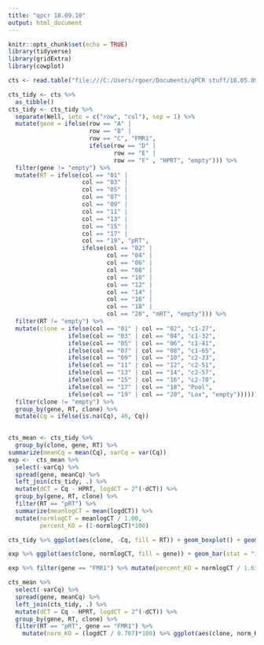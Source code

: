 ```yaml
---
title: "qpcr 18.09.10"
output: html_document
---
```


```r
knitr::opts_chunk$set(echo = TRUE)
library(tidyverse)
library(gridExtra)
library(cowplot)

```

```r
cts <- read.table("file:///C:/Users/rgoer/Documents/qPCR stuff/18.05.09 rg qPCR.csv", header = TRUE, sep = ",")

```

```r
cts_tidy <- cts %>% 
  as_tibble() 
cts_tidy <- cts_tidy %>% 
  separate(Well, into = c("row", "col"), sep = 1) %>%
  mutate(gene = ifelse(row == "A" | 
                       row == "B" | 
                       row == "C", "FMR1", 
                       ifelse(row == "D" |
                              row == "E" |
                              row == "F" , "HPRT", "empty"))) %>% 
  filter(gene != "empty") %>%
  mutate(RT = ifelse(col == "01" | 
                     col == "03" | 
                     col == "05" |
                     col == "07" |
                     col == "09" |
                     col == "11" | 
                     col == "13" |
                     col == "15" |
                     col == "17" |
                     col == "19", "pRT", 
                     ifelse(col == "02" |
                            col == "04" |
                            col == "06" |
                            col == "08" |
                            col == "10" |
                            col == "12" |
                            col == "14" |
                            col == "16" |
                            col == "18" |
                            col == "20", "mRT", "empty"))) %>% 
  filter(RT != "empty") %>% 
  mutate(clone = ifelse(col == "01" | col == "02", "c1-27",
                 ifelse(col == "03" | col == "04", "c1-32",
                 ifelse(col == "05" | col == "06", "c1-41",
                 ifelse(col == "07" | col == "08", "c1-65",
                 ifelse(col == "09" | col == "10", "c2-33",
                 ifelse(col == "11" | col == "12", "c2-51",
                 ifelse(col == "13" | col == "14", "c2-57",
                 ifelse(col == "15" | col == "16", "c2-70",
                 ifelse(col == "17" | col == "18", "Pool",
                 ifelse(col == "19" | col == "20", "Lox", "empty"))))))))))) %>% 
  filter(clone != "empty") %>% 
  group_by(gene, RT, clone) %>% 
  mutate(Cq = ifelse(is.na(Cq), 40, Cq)) 
 
```

```r
cts_mean <- cts_tidy %>%
  group_by(clone, gene, RT) %>% 
summarize(meanCq = mean(Cq), varCq = var(Cq))
exp <-  cts_mean %>%
  select(-varCq) %>% 
  spread(gene, meanCq) %>% 
  left_join(cts_tidy, .) %>% 
  mutate(dCT = Cq - HPRT, logdCT = 2^(-dCT)) %>% 
  group_by(gene, RT, clone) %>% 
  filter(RT == "pRT") %>%
  summarize(meanlogCT = mean(logdCT)) %>%
  mutate(normlogCT = meanlogCT / 1.00, 
         percent_KO = (1-normlogCT)*100)

```

```r
cts_tidy %>% ggplot(aes(clone, -Cq, fill = RT)) + geom_boxplot() + geom_point(position = "jitter") + facet_grid(. ~gene)

exp %>% ggplot(aes(clone, normlogCT, fill = gene)) + geom_bar(stat = "identity", position = "dodge") 

exp %>% filter(gene == "FMR1") %>% mutate(percent_KO = normlogCT / 1.63) %>% ggplot(aes(clone, percent_KO, fill = clone)) + geom_bar(stat = "identity") + labs(y = "percent FMR1 Expression (%)", title = "FMR1 KO")

cts_mean %>%
  select(-varCq) %>% 
  spread(gene, meanCq) %>% 
  left_join(cts_tidy, .) %>% 
  mutate(dCT = Cq - HPRT, logdCT = 2^(-dCT)) %>% 
  group_by(gene, RT, clone) %>% 
  filter(RT == "pRT", gene == "FMR1") %>% 
    mutate(norm_KO = (logdCT / 0.767)*100) %>% ggplot(aes(clone, norm_KO, col = clone)) + geom_point(position = position_jitter(width = 0.1, height = 0.1)) + geom_boxplot() + guides(col = FALSE) + scale_y_continuous(limits = c(10, 100)) + labs(y = "Percent FMR1 expression (%)", title = "FMR1 qPCR of Sorted Clones")

```


